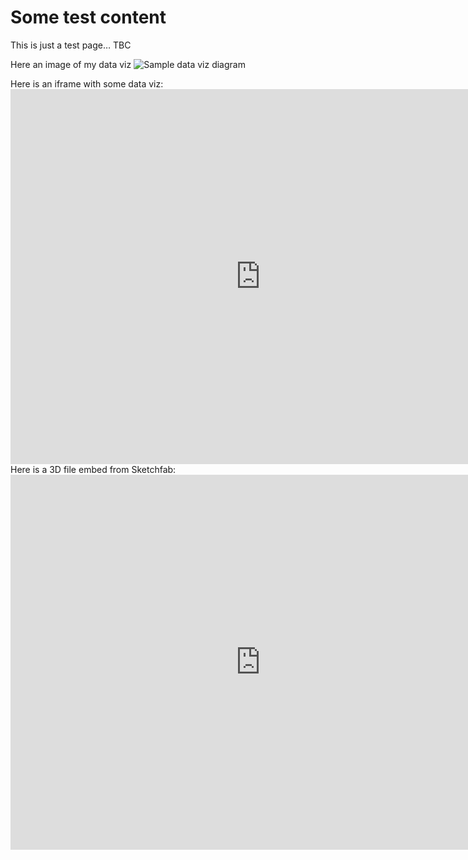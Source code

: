 # Some test content

This is just a test page... TBC


Here an image of my data viz 
![Sample data viz diagram](./sample_datavizdiagram.svg)


Here is an iframe with some data viz: 
<div><iframe style="width: 800px; height: 600px; border: none;" src="https://query.wikidata.org/embed.html#%23defaultView%3AGraph%0ASELECT%20%3Fitem%20%3FitemLabel%20%3Fmain_subject%20%3Fmain_subjectLabel%20%3Frgb%20%3Fauthor%20%3FauthorLabel%20%3Fimage%20%3Finstance_of%20%3Finstance_ofLabel%20%3Fcites_work%20%3Fcites_workLabel%20WHERE%20%7B%0A%20%20SERVICE%20wikibase%3Alabel%20%7B%20bd%3AserviceParam%20wikibase%3Alanguage%20%22%5BAUTO_LANGUAGE%5D%2Cen%22.%20%7D%0A%20%20%3Fitem%20wdt%3AP50%20wd%3AQ6375450.%0A%20%20OPTIONAL%20%7B%20%3Fitem%20wdt%3AP921%20%3Fmain_subject.%0A%20%20BIND%28%224ec279%22%20AS%20%3Frgb%29%7D.%0A%20%20OPTIONAL%20%7B%20%3Fitem%20wdt%3AP50%20%3Fauthor.%20%7D%0A%20%20OPTIONAL%20%7B%20%3Fauthor%20wdt%3AP18%20%3Fimage.%20%7D%0A%20%20OPTIONAL%20%7B%20%3Fitem%20wdt%3AP31%20%3Finstance_of.%20%7D%0A%20%20%23OPTIONAL%20%7B%20%3Fitem%20wdt%3AP2860%20%3Fcites_work.%20%7D%0A%7D%0ALIMIT%201000" referrerpolicy="origin" sandbox="allow-scripts allow-same-origin allow-popups" ></iframe></div>


Here is a 3D file embed from Sketchfab:
<div> <iframe style="width: 800px; height: 600px; border: none;" title="Maskenfigur Toboggan Frau" frameborder="0" allowfullscreen mozallowfullscreen="true" webkitallowfullscreen="true" allow="autoplay; fullscreen; xr-spatial-tracking" xr-spatial-tracking execution-while-out-of-viewport execution-while-not-rendered web-share src="https://sketchfab.com/models/93f67c4d39d744d19529e2e0c7a16b17/embed?camera=0"> </iframe> </div>